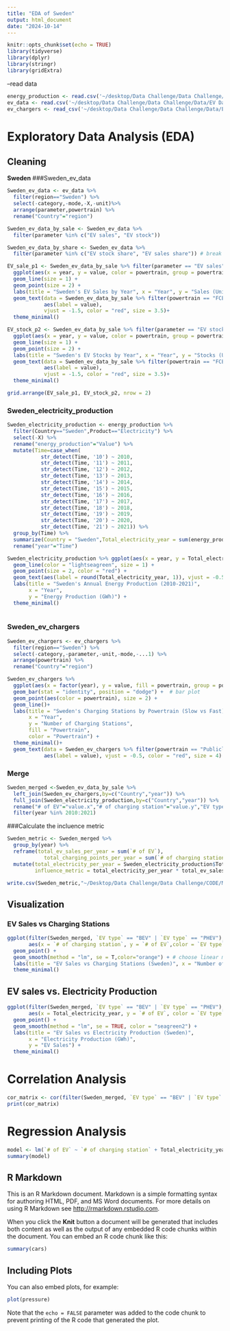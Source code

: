 ```yaml
---
title: "EDA of Sweden"
output: html_document
date: "2024-10-14"
---
```


```r
knitr::opts_chunk$set(echo = TRUE)
library(tidyverse)
library(dplyr)
library(stringr)
library(gridExtra)

```

--read data

```r
energy_production <- read.csv('~/desktop/Data Challenge/Data Challenge/Data/Energy Production.csv')
ev_data <- read.csv('~/desktop/Data Challenge/Data Challenge/Data/EV Data - EV Data.csv')
ev_chargers <- read_csv('~/desktop/Data Challenge/Data Challenge/Data/EV Charging Stations - EV Chargers.csv')
```
# Exploratory Data Analysis (EDA)
## Cleaning
**Sweden**
###Sweden_ev_data
```r
Sweden_ev_data <- ev_data %>% 
  filter(region=="Sweden") %>% 
  select(-category,-mode,-X,-unit)%>% 
  arrange(parameter,powertrain) %>% 
  rename("Country"="region")

Sweden_ev_data_by_sale <- Sweden_ev_data %>% 
  filter(parameter %in% c("EV sales", "EV stock"))

Sweden_ev_data_by_share <- Sweden_ev_data %>% 
  filter(parameter %in% c("EV stock share", "EV sales share")) # break down data by units (vehicles | percentage)

EV_sale_p1 <- Sweden_ev_data_by_sale %>% filter(parameter == "EV sales") %>% 
  ggplot(aes(x = year, y = value, color = powertrain, group = powertrain)) +
  geom_line(size = 1) +
  geom_point(size = 2) +
  labs(title = "Sweden's EV Sales by Year", x = "Year", y = "Sales (Units)", color = "Powertrain") +
  geom_text(data = Sweden_ev_data_by_sale %>% filter(powertrain == "FCEV"), 
            aes(label = value), 
            vjust = -1.5, color = "red", size = 3.5)+
  theme_minimal()

EV_stock_p2 <- Sweden_ev_data_by_sale %>% filter(parameter == "EV stock") %>% 
  ggplot(aes(x = year, y = value, color = powertrain, group = powertrain)) +
  geom_line(size = 1) +
  geom_point(size = 2) +
  labs(title = "Sweden's EV Stocks by Year", x = "Year", y = "Stocks (Units)", color = "Powertrain") +
  geom_text(data = Sweden_ev_data_by_sale %>% filter(powertrain == "FCEV"), 
            aes(label = value), 
            vjust = -1.5, color = "red", size = 3.5)+
  theme_minimal()

grid.arrange(EV_sale_p1, EV_stock_p2, nrow = 2)
```

### Sweden_electricity_production
```r
Sweden_electricity_production <- energy_production %>% 
  filter(Country=="Sweden",Product=="Electricity") %>% 
  select(-X) %>% 
  rename("energy_production"="Value") %>%
  mutate(Time=case_when(
           str_detect(Time, '10') ~ 2010,
           str_detect(Time, '11') ~ 2011,
           str_detect(Time, '12') ~ 2012,
           str_detect(Time, '13') ~ 2013,
           str_detect(Time, '14') ~ 2014,
           str_detect(Time, '15') ~ 2015,
           str_detect(Time, '16') ~ 2016,
           str_detect(Time, '17') ~ 2017,
           str_detect(Time, '18') ~ 2018,
           str_detect(Time, '19') ~ 2019,
           str_detect(Time, '20') ~ 2020,
           str_detect(Time, '21') ~ 2021)) %>% 
  group_by(Time) %>% 
  summarize(Country = "Sweden",Total_electricity_year = sum(energy_production),Unit = 'GWh') %>% 
  rename("year"="Time")

Sweden_electricity_production %>% ggplot(aes(x = year, y = Total_electricity_year)) +
  geom_line(color = "lightseagreen", size = 1) +      
  geom_point(size = 2, color = "red") +     
  geom_text(aes(label = round(Total_electricity_year, 1)), vjust = -0.5, size = 3) +  
  labs(title = "Sweden's Annual Energy Production (2010-2021)", 
       x = "Year", 
       y = "Energy Production (GWh)") +
  theme_minimal() 
  
```

### Sweden_ev_chargers
```r
Sweden_ev_chargers <- ev_chargers %>% 
  filter(region=="Sweden") %>% 
  select(-category,-parameter,-unit,-mode,-...1) %>% 
  arrange(powertrain) %>% 
  rename("Country"="region")

Sweden_ev_chargers %>% 
  ggplot(aes(x = factor(year), y = value, fill = powertrain, group = powertrain)) +
  geom_bar(stat = "identity", position = "dodge") +  # bar plot
  geom_point(aes(color = powertrain), size = 2) +
  geom_line()+
  labs(title = "Sweden's Charging Stations by Powertrain (Slow vs Fast)",
       x = "Year",
       y = "Number of Charging Stations",
       fill = "Powertrain",
       color = "Powertrain") +
  theme_minimal()+
  geom_text(data = Sweden_ev_chargers %>% filter(powertrain == "Publicly available fast"),
            aes(label = value), vjust = -0.5, color = "red", size = 4)
```

### Merge
```r
Sweden_merged <-Sweden_ev_data_by_sale %>% 
  left_join(Sweden_ev_chargers,by=c("Country","year")) %>% 
  full_join(Sweden_electricity_production,by=c("Country","year")) %>% 
  rename("# of EV"="value.x","# of charging station"="value.y","EV type"="powertrain.x","charging station type"="powertrain.y") %>% 
  filter(year %in% 2010:2021)
```

###Calculate the incluence metric
```r
Sweden_metric <- Sweden_merged %>% 
  group_by(year) %>% 
  reframe(total_ev_sales_per_year = sum(`# of EV`),
            total_charging_points_per_year = sum(`# of charging station`) ) %>% 
  mutate(total_electricity_per_year = Sweden_electricity_production$Total_electricity_year,
         influence_metric = total_electricity_per_year * total_ev_sales_per_year / total_charging_points_per_year)

write.csv(Sweden_metric,"~/Desktop/Data Challenge/Data Challenge/CODE/Metrics/Sweden_metric.csv",row.names = FALSE)
```

## Visualization
### EV Sales vs Charging Stations
```r
ggplot(filter(Sweden_merged, `EV type` == "BEV" | `EV type` == "PHEV"), 
       aes(x = `# of charging station`, y = `# of EV`,color = `EV type`)) +
  geom_point() +
  geom_smooth(method = "lm", se = T,color="orange") + # choose linear method temporarily
  labs(title = "EV Sales vs Charging Stations (Sweden)", x = "Number of Charging Stations", y = "EV Sales") +
  theme_minimal()
```

## EV sales vs. Electricity Production
```r
ggplot(filter(Sweden_merged, `EV type` == "BEV" | `EV type` == "PHEV"), 
       aes(x = Total_electricity_year, y = `# of EV`, color = `EV type`)) +
  geom_point() +
  geom_smooth(method = "lm", se = TRUE, color = "seagreen2") +
  labs(title = "EV Sales vs Electricity Production (Sweden)", 
       x = "Electricity Production (GWh)", 
       y = "EV Sales") +
  theme_minimal()
```
# Correlation Analysis
```r
cor_matrix <- cor(filter(Sweden_merged, `EV type` == "BEV" | `EV type` == "PHEV") %>% select(`# of EV`, `# of charging station`, Total_electricity_year), use = "complete.obs")
print(cor_matrix)
```

# Regression Analysis
```r
model <- lm(`# of EV` ~ `# of charging station` + Total_electricity_year, data = filter(Sweden_merged, `EV type` == "BEV" | `EV type` == "PHEV"))
summary(model)
```












## R Markdown

This is an R Markdown document. Markdown is a simple formatting syntax for authoring HTML, PDF, and MS Word documents. For more details on using R Markdown see <http://rmarkdown.rstudio.com>.

When you click the **Knit** button a document will be generated that includes both content as well as the output of any embedded R code chunks within the document. You can embed an R code chunk like this:

```r
summary(cars)
```

## Including Plots

You can also embed plots, for example:

```r
plot(pressure)
```

Note that the `echo = FALSE` parameter was added to the code chunk to prevent printing of the R code that generated the plot.
